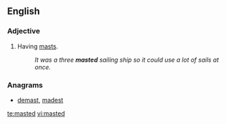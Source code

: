 ==English==

===Adjective===
{{en-adj|-}}

# Having [[mast]]s.
#: ''It was a three '''masted''' sailing ship so it could use a lot of sails at once.''

===Anagrams===
* [[demast#English|demast]], [[madest#English|madest]]

[[te:masted]]
[[vi:masted]]